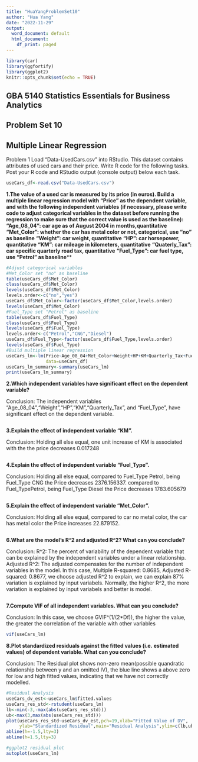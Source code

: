 ```yaml
---
title: "HuaYangProblemSet10"
author: "Hua Yang"
date: "2022-11-29"
output:
  word_document: default
  html_document:
    df_print: paged
---
```


```r
library(car)
library(ggfortify)
library(ggplot2)
knitr::opts_chunk$set(echo = TRUE)
```

## GBA 5140 Statistics Essentials for Business Analytics
## Problem Set 10
## Multiple Linear Regression


Problem 1
Load “Data-UsedCars.csv” into RStudio. This dataset contains attributes of used cars and their price. Write R code for the following tasks. Post your R code and RStudio output (console output) below each task.



```r
useCars_df<-read.csv("Data-UsedCars.csv")
```

**1.The value of a used car is measured by its price (in euros). Build a multiple linear regression model with "Price" as the dependent variable, and with the following independent variables (if necessary, please write code to adjust categorical variables in the dataset before running the regression to make sure that the correct value is used as the baseline):**
**"Age_08_04": car age as of August 2004 in months,quantitative**
**"Met_Color": whether the car has metal color or not, categorical, use “no” as baseline**
**“Weight”: car weight, quantitative**
**“HP”: car horsepower, quantitative**
**“KM”: car mileage in kilometers, quantitative**
**“Quaterly_Tax”: car specific quarterly road tax, quantitative**
**"Fuel_Type": car fuel type, use “Petrol” as baseline****
```r
#Adjust categorical variables
#Met_Color set "no" as baseline
table(useCars_df$Met_Color)
class(useCars_df$Met_Color)
levels(useCars_df$Met_Color)
levels.order<-c("no","yes")
useCars_df$Met_Color<-factor(useCars_df$Met_Color,levels.order)
levels(useCars_df$Met_Color)
#Fuel_Type set "Petrol" as baseline
table(useCars_df$Fuel_Type)
class(useCars_df$Fuel_Type)
levels(useCars_df$Fuel_Type)
levels.order<-c("Petrol","CNG","Diesel")
useCars_df$Fuel_Type<-factor(useCars_df$Fuel_Type,levels.order)
levels(useCars_df$Fuel_Type)
#Build multiple linear regression
useCars_lm<-lm(Price~Age_08_04+Met_Color+Weight+HP+KM+Quarterly_Tax+Fuel_Type,
               data=useCars_df)
useCars_lm_summary<-summary(useCars_lm)
print(useCars_lm_summary)
```

**2.Which independent variables have significant effect on the dependent variable?**

Conclusion: The independent variables "Age_08_04","Weight","HP","KM","Quarterly_Tax", and "Fuel_Type", have significant effect on the dependent variable. 


```r

```

**3.Explain the effect of independent variable “KM”.**

Conclusion: Holding all else equal, one unit increase of KM is associated with the the price decreases 0.017248

```r

```

**4.Explain the effect of independent variable “Fuel_Type”.**

Conclusion: Holding all else equal, compared to Fuel_Type Petrol, being Fuel_Type CNG the Price decreases 2376.156337. compared to Fuel_TypePetrol, being Fuel_Type Diesel the Price decreases 1783.605679

```r

```
**5.Explain the effect of independent variable “Met_Color”.**

Conclusion: Holding all else equal, compared to car no metal color, the car has metal color the Price increases 22.879152.

```r

```

**6.What are the model’s R^2 and adjusted R^2? What can you conclude?**

Conclusion: R^2: The percent of variability of the dependent variable that can be explained by the independent variables under a linear relationship. Adjusted R^2: The adjusted compensates for the number of independent variables in the model. In this case, Multiple R-squared:  0.8685,	Adjusted R-squared:  0.8677, we choose adjusted R^2 to explain, we can explain 87% variation is explained by input variabels. Normally, the higher R^2, the more variation is explained by input variabels and better is model.
```r

```

**7.Compute VIF of all independent variables. What can you conclude?**

Conclusion: In this case, we choose GVIF^(1/(2*Df)), the higher the value, the greater the correlation of the variable with other variables
```r
vif(useCars_lm)
```

**8.Plot standardized residuals against the fitted values (i.e. estimated values) of dependent variable. What can you conclude?**

Conclusion: The Residual plot shows non-zero mean(possible quandratic relationship between y and an omitted IV), the blue line shows a above zero for low and high fitted values, indicating that we have not correctly modelled.

```r
#Residual Analysis
useCars_dv_est<-useCars_lm$fitted.values
useCars_res_std<-rstudent(useCars_lm)
lb<-min(-3,-max(abs(useCars_res_std)))
ub<-max(3,max(abs(useCars_res_std)))
plot(useCars_res_std~useCars_dv_est,pch=19,xlab="Fitted Value of DV",
     ylab="Standardized Residual",main="Residual Analysis",ylim=c(lb,ub))
abline(h=-1.5,lty=3)
abline(h=1.5,lty=3)

#ggplot2 residual plot
autoplot(useCars_lm)
```

